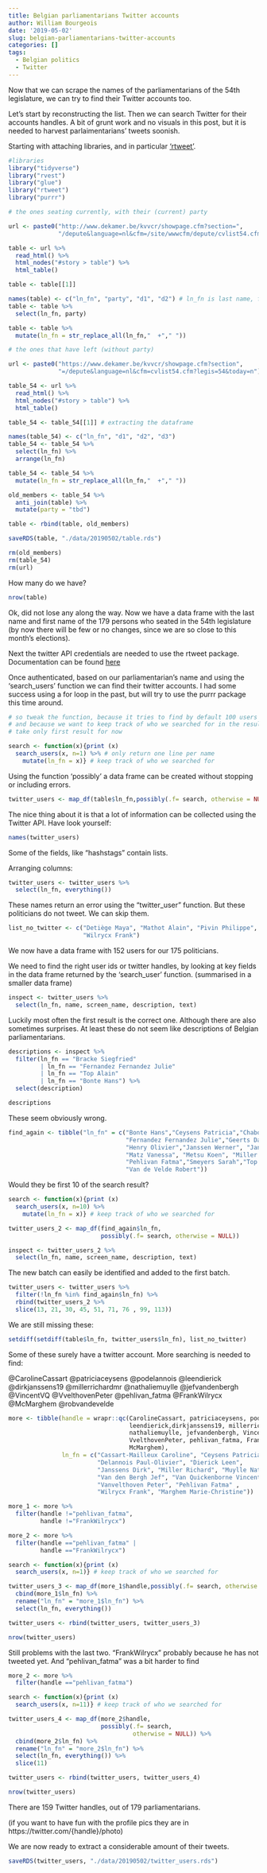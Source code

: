 ```yaml
---
title: Belgian parliamentarians Twitter accounts
author: William Bourgeois
date: '2019-05-02'
slug: belgian-parliamentarians-twitter-accounts
categories: []
tags:
  - Belgian politics
  - Twitter
---
```


Now that we can scrape the names of the parliamentarians of the 54th legislature, we can try to find their Twitter accounts too. 

Let's start by reconstructing the list. Then we can search Twitter for their accounts handles.  A bit of grunt work and no visuals in this post, but it is needed to harvest parlaimentarians' tweets soonish. 

Starting with attaching libraries, and in particular ['rtweet'](https://rtweet.info/). 


```r
#libraries
library("tidyverse")
library("rvest")
library("glue")
library("rtweet")
library("purrr")

# the ones seating currently, with their (current) party

url <- paste0("http://www.dekamer.be/kvvcr/showpage.cfm?section=",
              "/depute&language=nl&cfm=/site/wwwcfm/depute/cvlist54.cfm")

table <- url %>% 
  read_html() %>% 
  html_nodes("#story > table") %>% 
  html_table()

table <- table[[1]]

names(table) <- c("ln_fn", "party", "d1", "d2") # ln_fn is last name, first name
table <- table %>% 
  select(ln_fn, party)

table <- table %>%
  mutate(ln_fn = str_replace_all(ln_fn,"  +"," "))

# the ones that have left (without party)

url <- paste0("https://www.dekamer.be/kvvcr/showpage.cfm?section",
              "=/depute&language=nl&cfm=cvlist54.cfm?legis=54&today=n")

table_54 <- url %>% 
  read_html() %>% 
  html_nodes("#story > table") %>% 
  html_table()

table_54 <- table_54[[1]] # extracting the dataframe

names(table_54) <- c("ln_fn", "d1", "d2", "d3")  
table_54 <- table_54 %>% 
  select(ln_fn) %>% 
  arrange(ln_fn)

table_54 <- table_54 %>%
  mutate(ln_fn = str_replace_all(ln_fn,"  +"," "))

old_members <- table_54 %>% 
  anti_join(table) %>% 
  mutate(party = "tbd")

table <- rbind(table, old_members)

saveRDS(table, "./data/20190502/table.rds")

rm(old_members)
rm(table_54)
rm(url)
```
How many do we have?

```r
nrow(table)
```

Ok, did not lose any along the way. Now we have a data frame with the last name and first name of the 179 persons who seated in the 54th legislature (by now there will be few or no changes, since we are so close to this month's elections). 

Next the twitter API credentials are needed to use the rtweet package. Documentation can be found [here](https://rtweet.info/#api-authorization)

Once authenticated, based on our parliamentarian's name and using the 'search_users' function we can find their twitter accounts. I had some success using a for loop in the past, but will try to use the purrr package this time around.

```r
# so tweak the function, because it tries to find by default 100 users
# and because we want to keep track of who we searched for in the results
# take only first result for now

search <- function(x){print (x)
  search_users(x, n=1) %>% # only return one line per name
    mutate(ln_fn = x)} # keep track of who we searched for

```

Using the function 'possibly' a data frame can be created without stopping or including errors.

```r
twitter_users <- map_df(table$ln_fn,possibly(.f= search, otherwise = NULL))
```

The nice thing about it is that a lot of information can be collected using the Twitter API. Have look yourself: 
```r
names(twitter_users)
```

Some of the fields, like "hashstags" contain lists.

Arranging columns:

```r
twitter_users <- twitter_users %>% 
  select(ln_fn, everything())
```

These names return an error using the "twitter_user" function. But these politicians do not tweet. We can skip them.

```r
list_no_twitter <- c("Detiège Maya", "Mathot Alain", "Pivin Philippe",
                     "Wilrycx Frank")
```

We now have a data frame with 152 users for our 175 politicians. 

We need to find the right user ids or twitter handles, by looking at key fields in the data frame returned by the 'search_user' function. (summarised in a smaller data frame)

```r
inspect <- twitter_users %>%
  select(ln_fn, name, screen_name, description, text)
```

Luckily most often the first result is the correct one. Although there are also sometimes surprises. At least these do not seem like descriptions of Belgian parliamentarians.

```r

descriptions <- inspect %>% 
  filter(ln_fn == "Bracke Siegfried" 
         | ln_fn == "Fernandez Fernandez Julie"
         | ln_fn == "Top Alain"
         | ln_fn == "Bonte Hans") %>% 
  select(description)

descriptions

```

These seem obviously wrong. 

```r

find_again <- tibble("ln_fn" = c("Bonte Hans","Ceysens Patricia","Chabot Jacques",
                                 "Fernandez Fernandez Julie","Geerts David",
                                 "Henry Olivier","Janssen Werner", "Janssens Dirk",
                                 "Matz Vanessa", "Metsu Koen", "Miller Richard",
                                 "Pehlivan Fatma","Smeyers Sarah","Top Alain",
                                 "Van de Velde Robert"))
```

Would they be first 10 of the search result?
```r
search <- function(x){print (x)
  search_users(x, n=10) %>% 
    mutate(ln_fn = x)} # keep track of who we searched for

twitter_users_2 <- map_df(find_again$ln_fn,
                          possibly(.f= search, otherwise = NULL))

inspect <- twitter_users_2 %>%
  select(ln_fn, name, screen_name, description, text)

```

The new batch can easily be identified and added to the first batch.

```r
twitter_users <- twitter_users %>% 
  filter(!ln_fn %in% find_again$ln_fn) %>% 
  rbind(twitter_users_2 %>% 
  slice(13, 21, 30, 45, 51, 71, 76 , 99, 113))
```

We are still missing these:

```r
setdiff(setdiff(table$ln_fn, twitter_users$ln_fn), list_no_twitter)
```

Some of these surely have a twitter account. More searching is needed to find: 

@CarolineCassart
@patriciaceysens
@podelannois
@leendierick
@dirkjanssens19
@millerrichardmr
@nathaliemuylle
@jefvandenbergh
@VincentVQ
@VvelthovenPeter
@pehlivan_fatma
@FrankWilrycx
@McMarghem
@robvandevelde

```r
more <- tibble(handle = wrapr::qc(CarolineCassart, patriciaceysens, podelannois,
                                  leendierick,dirkjanssens19, millerrichardmr,
                                  nathaliemuylle, jefvandenbergh, VincentVQ,
                                  VvelthovenPeter, pehlivan_fatma, FrankWilrycx,
                                  McMarghem),
               ln_fn = c("Cassart-Mailleux Caroline", "Ceysens Patricia",
                         "Delannois Paul-Olivier", "Dierick Leen", 
                         "Janssens Dirk", "Miller Richard", "Muylle Nathalie", 
                         "Van den Bergh Jef", "Van Quickenborne Vincent", 
                         "Vanvelthoven Peter", "Pehlivan Fatma" , 
                         "Wilrycx Frank", "Marghem Marie-Christine"))

more_1 <- more %>% 
  filter(handle !="pehlivan_fatma",
         handle !="FrankWilrycx")

more_2 <- more %>% 
  filter(handle =="pehlivan_fatma" |
         handle =="FrankWilrycx")

```



```r
search <- function(x){print (x)
  search_users(x, n=1)} # keep track of who we searched for

twitter_users_3 <- map_df(more_1$handle,possibly(.f= search, otherwise = NULL)) %>% 
  cbind(more_1$ln_fn) %>%
  rename("ln_fn" = "more_1$ln_fn") %>% 
  select(ln_fn, everything())

twitter_users <- rbind(twitter_users, twitter_users_3)

nrow(twitter_users)

```

Still problems with the last two. "FrankWilrycx" probably because he has not tweeted yet. And "pehlivan_fatma" was a bit harder to find


```r

more_2 <- more %>% 
  filter(handle =="pehlivan_fatma")

search <- function(x){print (x)
  search_users(x, n=11)} # keep track of who we searched for

twitter_users_4 <- map_df(more_2$handle,
                          possibly(.f= search, 
                                   otherwise = NULL)) %>% 
  cbind(more_2$ln_fn) %>%
  rename("ln_fn" = "more_2$ln_fn") %>% 
  select(ln_fn, everything()) %>% 
  slice(11)

twitter_users <- rbind(twitter_users, twitter_users_4)

nrow(twitter_users)

```


There are 159 Twitter handles, out of 179 parliamentarians. 

(if you want to have fun with the profile pics they are in https://twitter.com/{handle}/photo)

We are now ready to extract a considerable amount of their tweets. 

```r

saveRDS(twitter_users, "./data/20190502/twitter_users.rds")

```


